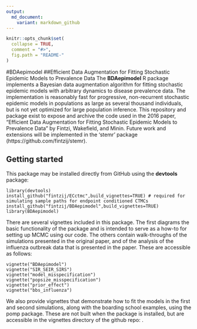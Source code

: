 ```yaml
---
output:
  md_document:
    variant: markdown_github
---
```


<!-- README.md is generated from README.Rmd. Please edit that file -->

```r
knitr::opts_chunk$set(
  collapse = TRUE,
  comment = "#>",
  fig.path = "README-"
)
```

#BDAepimodel
##Efficient Data Augmentation for Fitting Stochastic Epidemic Models to Prevalence Data
The __BDAepimodel__ R package implements a Bayesian data augmentation algorithm for fitting stochastic epidemic models with arbitrary dynamics to disease prevalence data. The implementation is reasonably fast for progressive, non-recurrent stochastic epidemic models in populations as large as several thousand individuals, but is not yet optimized for large population inference. This repository and package exist to expose and archive the code used in the 2016 paper, "Efficient Data Augmentation for Fitting Stochastic Epidemic Models to Prevalence Data" by Fintzi, Wakefield, and Minin. Future work and extensions will be implemented in the 'stemr' package (https://github.com/fintzij/stemr). 

## Getting started
This package may be installed directly from GitHub using the __devtools__ package:

```
library(devtools)
install_github("fintzij/ECctmc",build_vignettes=TRUE) # required for simulating sample paths for endpoint conditioned CTMCs
install_github("fintzij/BDAepimodel",build_vignettes=TRUE) 
library(BDAepimodel)
```

There are several vignettes included in this package. The first diagrams the basic functionality of the package and is intended to serve as a how-to for setting up MCMC using our code. The others contain walk-throughs of the simulations presented in the original paper, and of the analysis of the influenza outbreak data that is presented in the paper. These are accessible as follows:
```
vignette("BDAepimodel") 
vignette("SIR_SEIR_SIRS")
vignette("model_misspecification")
vignette("popsize_misspecification")
vignette("prior_effect")
vignette("bbs_influenza")
```

We also provide vignettes that demonstrate how to fit the models in the first and second simulations, along with the boarding school examples, using the pomp package. These are not built when the package is installed, but are accessible in the vignettes directory of the github repo: \url{https://github.com/fintzij/BDAepimodel/tree/master/vignettes}. 
